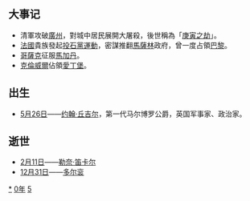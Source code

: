 {{yearTOC|1650|明'''[[永曆_(南明)|永曆]]四年'''；清'''[[顺治|顺治]]七年'''；越南后黎朝'''[[慶德|慶德]]二年'''，莫朝'''[[顺德_(莫朝)|顺德]]十三年'''；日本'''[[慶安_(後光明天皇)|慶安]]三年'''}}
== 大事记 ==
*清軍攻破[[廣州|廣州]]，對城中居民展開大屠殺，後世稱為「[[庚寅之劫|庚寅之劫]]」。
*[[法國|法國]]貴族發起[[投石黨運動|投石黨運動]]，密謀推翻[[馬薩林|馬薩林]]政府，曾一度占領[[巴黎|巴黎]]。
*[[哥薩克|哥薩克]]征服[[馬加丹|馬加丹]]。
*[[克倫威爾|克倫威爾]]佔領[[愛丁堡|愛丁堡]]。

== 出生 ==
* [[5月26日|5月26日]]——[[约翰·丘吉尔|约翰·丘吉尔]]，第一代马尔博罗公爵，英国军事家、政治家。

== 逝世 ==
{{Wikisource year mention}}
* [[2月11日|2月11日]]——[[勒奈·笛卡尔|勒奈·笛卡尔]]
* [[12月31日|12月31日]]——[[多爾袞|多尔衮]]

[[Category:1650年|*]]
[[Category:1650年代|0年]]
[[Category:17世纪各年|5]]